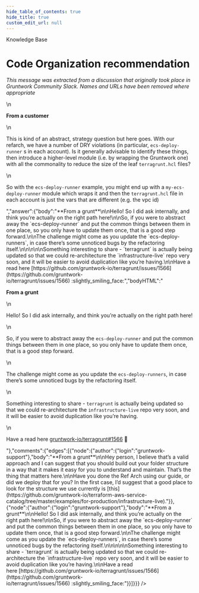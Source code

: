 ```yaml
---
hide_table_of_contents: true
hide_title: true
custom_edit_url: null
---
```



<CenterLayout>
<span class="title">Knowledge Base</span>
<h1>Code Organization recommendation</h1>
<GitHub json={{"id":"MDEwOkRpc2N1c3Npb24zNTQ3MTE3","number":14,"author":{"login":"gruntwork-support"},"title":"Code Organization recommendation","body":"_This message was extracted from a discussion that originally took place in Gruntwork Community Slack. Names and URLs have been removed where appropriate_\n\n**From a customer**\n\nThis is kind of an abstract, strategy question but here goes. With our refarch, we have a number of DRY violations (in particular, `ecs-deploy-runner` s in each account). Is it generally advisable to identify these things, then introduce a higher-level module (i.e. by wrapping the Gruntwork one) with all the commonality to reduce the size of the leaf `terragrunt.hcl` files?\n\n\n\n\nSo with the `ecs-deploy-runner` example, you might end up with a `my-ecs-deploy-runner` module which wraps it and then the `terragrunt.hcl` file in each account is just the vars that are different (e.g. the vpc id)","bodyHTML":"<p dir=\"auto\"><em>This message was extracted from a discussion that originally took place in Gruntwork Community Slack. Names and URLs have been removed where appropriate</em></p>\n<p dir=\"auto\"><strong>From a customer</strong></p>\n<p dir=\"auto\">This is kind of an abstract, strategy question but here goes. With our refarch, we have a number of DRY violations (in particular, <code class=\"notranslate\">ecs-deploy-runner</code> s in each account). Is it generally advisable to identify these things, then introduce a higher-level module (i.e. by wrapping the Gruntwork one) with all the commonality to reduce the size of the leaf <code class=\"notranslate\">terragrunt.hcl</code> files?</p>\n<p dir=\"auto\">So with the <code class=\"notranslate\">ecs-deploy-runner</code> example, you might end up with a <code class=\"notranslate\">my-ecs-deploy-runner</code> module which wraps it and then the <code class=\"notranslate\">terragrunt.hcl</code> file in each account is just the vars that are different (e.g. the vpc id)</p>","answer":{"body":"**From a grunt**\n\nHello! So I did ask internally, and think you’re actually on the right path here!\n\nSo, if you were to abstract away the `ecs-deploy-runner` and put the common things between them in one place, so you only have to update them once, that is a good step forward.\n\nThe challenge might come as you update the `ecs-deploy-runners`, in case there’s some unnoticed bugs by the refactoring itself.\n\n\n\n\nSomething interesting to share - `terragrunt` is actually being updated so that we could re-architecture the `infrastructure-live` repo very soon, and it will be easier to avoid duplication like you’re having.\n\nHave a read here [https://github.com/gruntwork-io/terragrunt/issues/1566](https://github.com/gruntwork-io/terragrunt/issues/1566) :slightly_smiling_face:","bodyHTML":"<p dir=\"auto\"><strong>From a grunt</strong></p>\n<p dir=\"auto\">Hello! So I did ask internally, and think you’re actually on the right path here!</p>\n<p dir=\"auto\">So, if you were to abstract away the <code class=\"notranslate\">ecs-deploy-runner</code> and put the common things between them in one place, so you only have to update them once, that is a good step forward.</p>\n<p dir=\"auto\">The challenge might come as you update the <code class=\"notranslate\">ecs-deploy-runners</code>, in case there’s some unnoticed bugs by the refactoring itself.</p>\n<p dir=\"auto\">Something interesting to share - <code class=\"notranslate\">terragrunt</code> is actually being updated so that we could re-architecture the <code class=\"notranslate\">infrastructure-live</code> repo very soon, and it will be easier to avoid duplication like you’re having.</p>\n<p dir=\"auto\">Have a read here <a class=\"issue-link js-issue-link\" data-error-text=\"Failed to load title\" data-id=\"817724989\" data-permission-text=\"Title is private\" data-url=\"https://github.com/gruntwork-io/terragrunt/issues/1566\" data-hovercard-type=\"issue\" data-hovercard-url=\"/gruntwork-io/terragrunt/issues/1566/hovercard\" href=\"https://github.com/gruntwork-io/terragrunt/issues/1566\">gruntwork-io/terragrunt#1566</a> <g-emoji class=\"g-emoji\" alias=\"slightly_smiling_face\" fallback-src=\"https://github.githubassets.com/images/icons/emoji/unicode/1f642.png\">🙂</g-emoji></p>"},"comments":{"edges":[{"node":{"author":{"login":"gruntwork-support"},"body":"**From a grunt**\n\nHey person, I believe that’s a valid approach and I can suggest that you should build out your folder structure in a way that it makes it easy for you to understand and maintain. That’s the thing that matters here.\n\nHave you done the Ref Arch using our guide, or did we deploy that for you? In the first case, I’d suggest that a good place to look for the structure we use currently is [this](https://github.com/gruntwork-io/terraform-aws-service-catalog/tree/master/examples/for-production/infrastructure-live)."}},{"node":{"author":{"login":"gruntwork-support"},"body":"**From a grunt**\n\nHello! So I did ask internally, and think you’re actually on the right path here!\n\nSo, if you were to abstract away the `ecs-deploy-runner` and put the common things between them in one place, so you only have to update them once, that is a good step forward.\n\nThe challenge might come as you update the `ecs-deploy-runners`, in case there’s some unnoticed bugs by the refactoring itself.\n\n\n\n\nSomething interesting to share - `terragrunt` is actually being updated so that we could re-architecture the `infrastructure-live` repo very soon, and it will be easier to avoid duplication like you’re having.\n\nHave a read here [https://github.com/gruntwork-io/terragrunt/issues/1566](https://github.com/gruntwork-io/terragrunt/issues/1566) :slightly_smiling_face:"}}]}}} />

</CenterLayout>
  

<!-- ##DOCS-SOURCER-START
{
  "sourcePlugin": "github-discussions",
  "hash": "49a75641510f028dd673dca0e6143a44"
}
##DOCS-SOURCER-END -->
